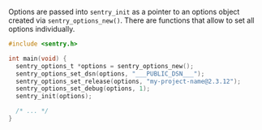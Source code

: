 Options are passed into `sentry_init` as a pointer to an options object created
via `sentry_options_new()`. There are functions that allow to set all options
individually.

<SignInNote />

```c
#include <sentry.h>

int main(void) {
  sentry_options_t *options = sentry_options_new();
  sentry_options_set_dsn(options, "___PUBLIC_DSN___");
  sentry_options_set_release(options, "my-project-name@2.3.12");
  sentry_options_set_debug(options, 1);
  sentry_init(options);

  /* ... */
}
```

